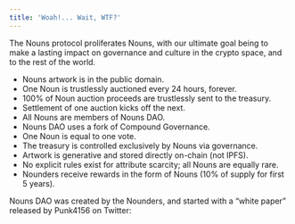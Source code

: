 ```yaml
---
title: 'Woah!... Wait, WTF?'
---
```


The Nouns protocol proliferates Nouns, with our ultimate goal being to make a lasting impact on governance and culture in the crypto space, and to the rest of the world.

* Nouns artwork is in the public domain.
* One Noun is trustlessly auctioned every 24 hours, forever.
* 100% of Noun auction proceeds are trustlessly sent to the treasury.
* Settlement of one auction kicks off the next.
* All Nouns are members of Nouns DAO.
* Nouns DAO uses a fork of Compound Governance.
* One Noun is equal to one vote.
* The treasury is controlled exclusively by Nouns via governance.
* Artwork is generative and stored directly on-chain (not IPFS).
* No explicit rules exist for attribute scarcity; all Nouns are equally rare.
* Nounders receive rewards in the form of Nouns (10% of supply for first 5 years).

Nouns DAO was created by the Nounders, and started with a “white paper” released by Punk4156 on Twitter:

<Tweet tweetLink="punk4156/status/1400154938186031104" align="center" />


